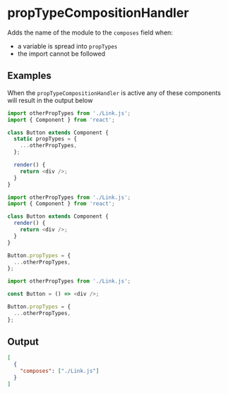 # propTypeCompositionHandler

Adds the name of the module to the `composes` field when:

- a variable is spread into `propTypes`
- the import cannot be followed

## Examples

When the `propTypeCompositionHandler` is active any of these components will
result in the output below

```ts {1,6} filename="component.tsx"
import otherPropTypes from './Link.js';
import { Component } from 'react';

class Button extends Component {
  static propTypes = {
    ...otherPropTypes,
  };

  render() {
    return <div />;
  }
}
```

```ts {1,11} filename="component.tsx"
import otherPropTypes from './Link.js';
import { Component } from 'react';

class Button extends Component {
  render() {
    return <div />;
  }
}

Button.propTypes = {
  ...otherPropTypes,
};
```

```ts {1,6} filename="component.tsx"
import otherPropTypes from './Link.js';

const Button = () => <div />;

Button.propTypes = {
  ...otherPropTypes,
};
```

## Output

```json {3} filename="JSON"
[
  {
    "composes": ["./Link.js"]
  }
]
```
